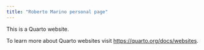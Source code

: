 ```yaml
---
title: "Roberto Marino personal page"
---
```


This is a Quarto website.

To learn more about Quarto websites visit <https://quarto.org/docs/websites>.
